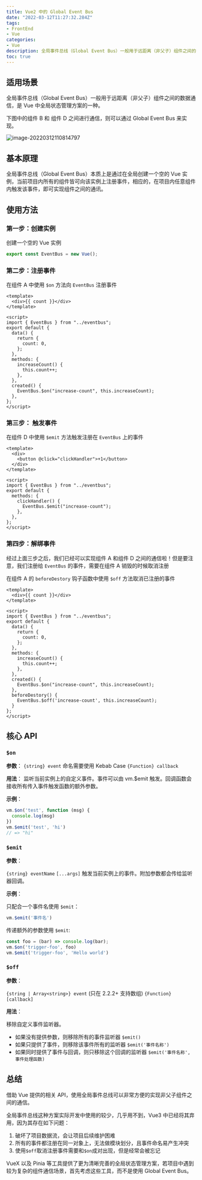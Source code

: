 ```yaml
---
title: Vue2 中的 Global Event Bus
date: "2022-03-12T11:27:32.284Z"
tags: 
- FrontEnd 
- Vue
categories:
- Vue
description: 全局事件总线（Global Event Bus）一般用于远距离（非父子）组件之间的数据通信，是 Vue 中全局状态管理方案的一种。
toc: true
---
```


## 适用场景

全局事件总线（Global Event Bus）一般用于远距离（非父子）组件之间的数据通信，是 Vue 中全局状态管理方案的一种。

下图中的组件 B 和 组件 D 之间进行通信，则可以通过 Global Event Bus 来实现。

![image-20220312110814797](comps.png)

## 基本原理

全局事件总线（Global Event Bus）本质上是通过在全局创建一个空的 Vue 实例，当前项目内所有的组件皆可向该实例上注册事件，相应的，在项目内任意组件内触发该事件，即可实现组件之间的通讯。

## 使用方法

### 第一步：创建实例

创建一个空的 Vue 实例

```js
export const EventBus = new Vue();
```

### 第二步：注册事件

在组件 A 中使用 `$on` 方法向 `EventBus` 注册事件

```vue
<template>
  <div>{{ count }}</div>
</template>

<script>
import { EventBus } from "../eventbus";
export default {
  data() {
    return {
      count: 0,
    };
  },
  methods: {
    increaseCount() {
      this.count++;
    },
  },
  created() {
    EventBus.$on("increase-count", this.increaseCount);
  },
};
</script>
```

### 第三步： 触发事件

在组件 D 中使用 `$emit` 方法触发注册在 `EventBus` 上的事件

```vue
<template>
  <div>
    <button @click="clickHandler">+1</button>
  </div>
</template>

<script>
import { EventBus } from "../eventbus";
export default {
  methods: {
    clickHandler() {
      EventBus.$emit("increase-count");
    },
  },
};
</script>
```



### 第四步：解绑事件

经过上面三步之后，我们已经可以实现组件 A 和组件 D 之间的通信啦！但是要注意，我们注册给 `EventBus` 的事件，需要在组件 A 销毁的时候取消注册

在组件 A 的 `beforeDestory` 钩子函数中使用 `$off` 方法取消已注册的事件

```vue
<template>
  <div>{{ count }}</div>
</template>

<script>
import { EventBus } from "../eventbus";
export default {
  data() {
    return {
      count: 0,
    };
  },
  methods: {
    increaseCount() {
      this.count++;
    },
  },
  created() {
    EventBus.$on("increase-count", this.increaseCount);
  },
  beforeDestory() {
    EventBus.$off('increase-count', this.increaseCount);
  }
};
</script>
```

## 核心 API 

### `$on`

**参数**：
`{string} event`  命名需要使用 Kebab Case
`{Function} callback`

**用法**：
监听当前实例上的自定义事件。事件可以由 vm.$emit 触发。回调函数会接收所有传入事件触发函数的额外参数。

**示例**：

```js
vm.$on('test', function (msg) {
  console.log(msg)
})
vm.$emit('test', 'hi')
// => "hi"
```


### `$emit`

**参数**：

`{string} eventName`
`[...args]`
触发当前实例上的事件。附加参数都会传给监听器回调。

**示例**：

只配合一个事件名使用 `$emit`：

```js
vm.$emit('事件名')
```

传递额外的参数使用 `$emit`:

```js
const foo = (bar) => console.log(bar);
vm.$on('trigger-foo', foo)
vm.$emit('trigger-foo', 'Hello world')
```



### `$off`

**参数**：

`{string | Array<string>} event` (只在 2.2.2+ 支持数组)
`{Function} [callback]`

**用法**：

移除自定义事件监听器。

- 如果没有提供参数，则移除所有的事件监听器 `$emit()`
- 如果只提供了事件，则移除该事件所有的监听器 `$emit('事件名称')`
- 如果同时提供了事件与回调，则只移除这个回调的监听器 `$emit('事件名称', 事件处理函数)`

## 总结

借助 Vue 提供的相关 API，使用全局事件总线可以非常方便的实现非父子组件之间的通信。

全局事件总线这种方案实际开发中使用的较少，几乎用不到，Vue3 中已经将其弃用，因为其存在如下问题：

1. 破坏了项目数据流，会让项目后续维护困难
2. 所有的事件都注册在同一对象上，无法做模块划分，且事件命名易产生冲突
3. 使用`$off`取消注册事件需要和`$on`成对出现，但是经常会被忘记

VueX 以及 Pinia 等工具提供了更为清晰完善的全局状态管理方案，若项目中遇到较为复杂的组件通信场景，首先考虑这些工具，而不是使用 Global Event Bus。